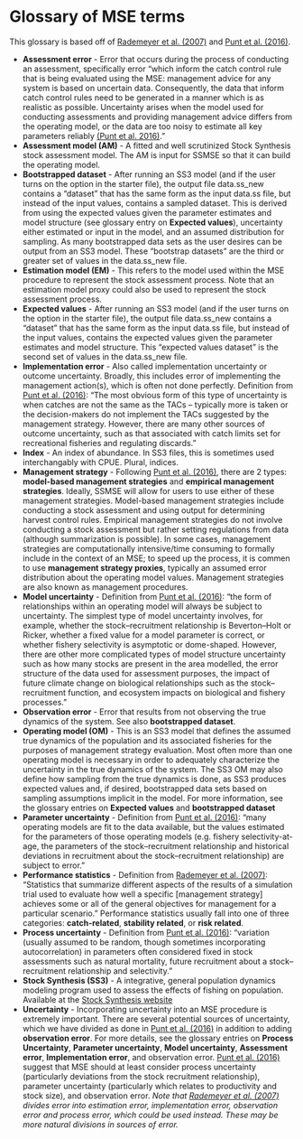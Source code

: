 # Glossary of MSE terms

This glossary is based off of [Rademeyer et al. (2007)](https://doi.org/10.1093/icesjms/fsm050) and [Punt et al. (2016)](https://doi.org/10.1111/faf.12104).

* **Assessment error** - Error that occurs during the process of conducting an assessment, specifically error "which inform the catch control rule that is being evaluated using the MSE: management advice for any system is based on uncertain data. Consequently, the data that inform catch control rules need to be generated in a manner which is as realistic as possible. Uncertainty arises when the model used for conducting assessments and providing management advice differs from the operating model, or the data are too noisy to estimate all key parameters reliably [(Punt et al. 2016)](https://doi.org/10.1111/faf.12104)."
* **Assessment model (AM)** - A fitted and well scrutinized Stock Synthesis stock assessment model. The AM is input for SSMSE so that it can build the operating model.
* **Bootstrapped dataset** - After running an SS3 model (and if the user turns on the option in the starter file), the output file data.ss_new contains a "dataset" that has the same form as the input data.ss file, but instead of the input values, contains a sampled dataset. This is derived from using the expected values given the parameter estimates and model structure (see glossary entry on **Expected values**), uncertainty either estimated or input in the model, and an assumed distribution for sampling. As many bootstrapped data sets as the user desires can be output from an SS3 model. These "bootstrap datasets" are the third or greater set of values in the data.ss_new file.
* **Estimation model (EM)** - This refers to the model used within the MSE procedure to represent the stock assessment process. Note that an estimation model proxy could also be used to represent the stock assessment process.
* **Expected values** - After running an SS3 model (and if the user turns on the option in the starter file), the output file data.ss_new contains a "dataset" that has the same form as the input data.ss file, but instead of the input values, contains the expected values given the parameter estimates and model structure. This "expected values dataset" is the second set of values in the data.ss_new file. 
* **Implementation error** - Also called implementation uncertainty or outcome uncertainty. Broadly, this includes error of implementing the management action(s), which is often not done perfectly. Definition from [Punt et al. (2016)](https://doi.org/10.1111/faf.12104): "The most obvious form of this type of uncertainty is when catches are
not the same as the TACs – typically more is taken or the decision-makers do not implement the TACs suggested by the management strategy. However, there are many other sources of outcome uncertainty, such as that associated with catch limits set for recreational fisheries and regulating discards."
* **Index** - An index of abundance. In SS3 files, this is sometimes used interchangably with CPUE. Plural, indices.
* **Management strategy** - Following [Punt et al. (2016)](https://doi.org/10.1111/faf.12104), there are 2 types: **model-based management strategies** and **empirical management strategies**. Ideally, SSMSE will allow for users to use either of these management strategies. Model-based management strategies include conducting a stock assessment and using output for determining harvest control rules. Empirical management strategies do not involve conducting a stock assessment but rather setting regulations from data (although summarization is possible). In some cases, management strategies are computationally intensive/time consuming to formally include in the context of an MSE; to speed up the process, it is commen to use **management strategy proxies**, typically an assumed error distribution about the operating model values. Management strategies are also known as management procedures.
* **Model uncertainty** - Definition from [Punt et al. (2016)](https://doi.org/10.1111/faf.12104): "the form of relationships within an operating model will always be subject to uncertainty. The simplest type of model uncertainty involves, for example, whether the stock–recruitment relationship is Beverton–Holt or Ricker, whether a fixed value for a model parameter is correct, or whether fishery selectivity is asymptotic or dome-shaped. However, there are other more complicated types of model structure uncertainty such as how many stocks are present in the area modelled, the error structure of the data used for assessment purposes, the impact of future climate change on biological relationships such as the stock–recruitment function, and ecosystem impacts on biological and fishery processes."
* **Observation error** - Error that results from not observing the true dynamics of the system. See also **bootstrapped dataset**.
* **Operating model (OM)** - This is an SS3 model that defines the assumed true dynamics of the population and its associated fisheries for the purposes of management strategy evaluation. Most often more than one operating model is necessary in order to adequately characterize the uncertainty in the true dynamics of the system. The SS3 OM may also define how sampling from the true dynamics is done, as SS3 produces expected values and, if desired, bootstrapped data sets based on sampling assumptions implicit in the model. For more information, see the glossary entries on **Expected values** and **bootstrapped dataset**
* **Parameter uncertainty** - Definition from [Punt et al. (2016)](https://doi.org/10.1111/faf.12104): "many operating models are fit to the data available, but the values estimated for the parameters of those operating models (e.g. fishery selectivity-at-age, the parameters of the stock–recruitment relationship and historical deviations in recruitment about the stock–recruitment relationship) are subject to error."
* **Performance statistics** - Definition from [Rademeyer et al. (2007)](https://doi.org/10.1093/icesjms/fsm050): "Statistics that summarize different aspects of the results of a simulation trial used to evaluate how well a specific [management strategy] achieves some or all of the general objectives for management for a particular scenario." Performance statistics usually fall into one of three categories: **catch-related**, **stability related**, or **risk related**.
* **Process uncertainty** - Definition from [Punt et al. (2016)](https://doi.org/10.1111/faf.12104): "variation (usually assumed to be random, though sometimes incorporating autocorrelation) in parameters often considered fixed in stock assessments such as natural mortality, future recruitment about a stock–recruitment relationship and selectivity."
* **Stock Synthesis (SS3)** - A integrative, general population dynamics modeling program used to assess the effects of fishing on population. Available at the [Stock Synthesis website](https://vlab.ncep.noaa.gov/web/stock-synthesis/home)
* **Uncertainty** - Incorporating uncertainty into an MSE procedure is extremely important. There are several potential sources of uncertainty, which we have divided as done in [Punt et al. (2016)](https://doi.org/10.1111/faf.12104) in addition to adding **observation error**. For more details, see the glossary entries on **Process Uncertainty**, **Parameter uncertainty**, **Model uncertainty**, **Assessment error**, **Implementation error**, and observation error. [Punt et al. (2016)](https://doi.org/10.1111/faf.12104) suggest that MSE should at least consider process uncertainty (particularly deviations from the stock recruitment relationship), parameter uncertainty (particularly which relates to productivity and stock size), and observation error. *Note that [Rademeyer et al. (2007)](https://doi.org/10.1093/icesjms/fsm050) divides error into estimation error, implementation error, observation error and process error, which could be used instead. These may be more natural divisions in sources of error.*